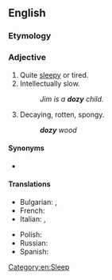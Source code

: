 ==English==

===Etymology===
{{suffix|en|doze|y}}

===Adjective===
{{en-adj|er}}

# Quite [[sleepy]] or tired.
# Intellectually slow.
#: ''Jim is a '''dozy''' child.''
# {{lb|en|carpentry}} Decaying, rotten, spongy.
#: '''''dozy''' wood''

====Synonyms====
* {{sense|decaying, rotten}} {{l|en|doty}}

====Translations====
{{trans-top|sleepy}}
* Bulgarian: {{t+|bg|сънен|sc=Cyrl}}, {{t+|bg|сънлив|sc=Cyrl}}
* French: {{t+|fr|somnolent|m}}
* Italian: {{t+|it|assonnato|m}}, {{t+|it|insonnolito|m}}
{{trans-mid}}
* Polish: {{t+|pl|śpiący}}
* Russian: {{t+|ru|сонный|alt=со́нный}}
* Spanish: {{t+|es|adormecido}}
{{trans-bottom}}

[[Category:en:Sleep]]